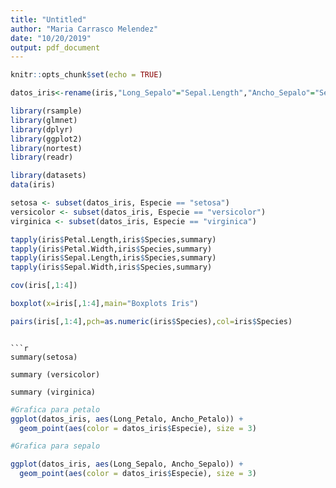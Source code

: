 ```yaml
---
title: "Untitled"
author: "Maria Carrasco Melendez"
date: "10/20/2019"
output: pdf_document
---
```


```r
knitr::opts_chunk$set(echo = TRUE)
```

```r
datos_iris<-rename(iris,"Long_Sepalo"="Sepal.Length","Ancho_Sepalo"="Sepal.Width",'Long_Petalo'='Petal.Length','Ancho_Petalo'="Petal.Width", "Especie"="Species")
```


```r
library(rsample)
library(glmnet) 
library(dplyr)  
library(ggplot2)
library(nortest)
library(readr)
```



```r
library(datasets)
data(iris)
```

```r
setosa <- subset(datos_iris, Especie == "setosa")
versicolor <- subset(datos_iris, Especie == "versicolor")
virginica <- subset(datos_iris, Especie == "virginica")
```


```r
tapply(iris$Petal.Length,iris$Species,summary)
tapply(iris$Petal.Width,iris$Species,summary)
tapply(iris$Sepal.Length,iris$Species,summary)
tapply(iris$Sepal.Width,iris$Species,summary)
```


```r
cov(iris[,1:4])
```
```r
boxplot(x=iris[,1:4],main="Boxplots Iris")
```

```r
pairs(iris[,1:4],pch=as.numeric(iris$Species),col=iris$Species)
```
```

```r
summary(setosa)

summary (versicolor)

summary (virginica)
```

```r
#Grafica para petalo
ggplot(datos_iris, aes(Long_Petalo, Ancho_Petalo)) + 
  geom_point(aes(color = datos_iris$Especie), size = 3)

#Grafica para sepalo

ggplot(datos_iris, aes(Long_Sepalo, Ancho_Sepalo)) + 
  geom_point(aes(color = datos_iris$Especie), size = 3)
```

